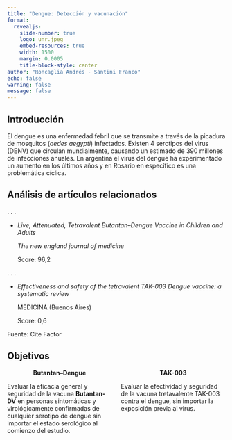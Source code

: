 ```yaml
---
title: "Dengue: Detección y vacunación"
format: 
  revealjs:
    slide-number: true
    logo: unr.jpeg
    embed-resources: true
    width: 1500
    margin: 0.0005
    title-block-style: center
author: "Roncaglia Andrés - Santini Franco"
echo: false
warning: false
message: false
---
```


## Introducción

<style>
.reveal h2 {
  text-align: center;
}
</style>


El dengue es una enfermedad febril que se transmite a través de la picadura de mosquitos (*aedes aegypti*) infectados. Existen 4 serotipos del virus (DENV) que circulan mundialmente, causando un estimado de 390 millones de infecciones anuales. En argentina el virus del dengue ha experimentado
un aumento en los últimos años y en Rosario en específico es una problemática cíclica.

## Análisis de artículos relacionados

. . .

- *Live, Attenuated, Tetravalent Butantan–Dengue Vaccine in Children and Adults*

  *The new england journal of medicine*

  Score: 96,2

. . .

- *Effectiveness and safety of the tetravalent TAK-003 Dengue vaccine: a systematic review*

  MEDICINA (Buenos Aires)
  
  Score: 0,6

::: footer
Fuente: Cite Factor
:::

## Objetivos

::: columns
::: {.column width="50%"}

<center>
**Butantan–Dengue**
</center>

<justify>
Evaluar la eficacia general y seguridad de la vacuna **Butantan-DV** en personas sintomáticas y virológicamente confirmadas de cualquier serotipo de dengue sin importar el estado serológico al comienzo del estudio.
</justify>

:::
::: {.column width="50%"}
<center>
**TAK-003**
</center>

Evaluar la efectividad y seguridad de la vacuna tretavalente TAK-003 contra el dengue, sin importar la exposición previa al virus.
:::
:::












